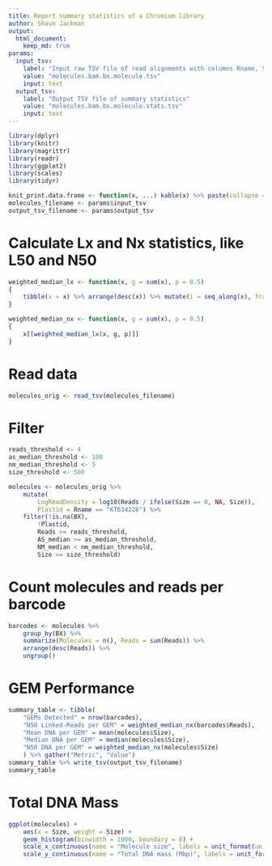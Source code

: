 ```yaml
---
title: Report summary statistics of a Chromium library
author: Shaun Jackman
output:
  html_document:
    keep_md: true
params:
  input_tsv:
    label: "Input raw TSV file of read alignments with columns Rname, Start, End, Size, BX, MI, Reads, Mapq_median, AS_median, NM_median"
    value: "molecules.bam.bx.molecule.tsv"
    input: text
  output_tsv:
    label: "Output TSV file of summary statistics"
    value: "molecules.bam.bx.molecule.stats.tsv"
    input: text
---
```


```r
library(dplyr)
library(knitr)
library(magrittr)
library(readr)
library(ggplot2)
library(scales)
library(tidyr)

knit_print.data.frame <- function(x, ...) kable(x) %>% paste(collapse = "\n") %>% asis_output
molecules_filename <- params$input_tsv
output_tsv_filename <- params$output_tsv
```

# Calculate Lx and Nx statistics, like L50 and N50
```r
weighted_median_lx <- function(x, g = sum(x), p = 0.5)
{
	tibble(x = x) %>% arrange(desc(x)) %>% mutate(i = seq_along(x), fraction = cumsum(x) / g) %>% filter(fraction >= p) %$% .[[1, "i"]]
}

weighted_median_nx <- function(x, g = sum(x), p = 0.5)
{
	x[[weighted_median_lx(x, g, p)]]
}
```

# Read data
```r
molecules_orig <- read_tsv(molecules_filename)
```

# Filter
```r
reads_threshold <- 4
as_median_threshold <- 100
nm_median_threshold <- 5
size_threshold <- 500

molecules <- molecules_orig %>%
	mutate(
		LogReadDensity = log10(Reads / ifelse(Size == 0, NA, Size)),
		Plastid = Rname == "KT634228") %>%
	filter(!is.na(BX),
		!Plastid,
		Reads >= reads_threshold,
		AS_median >= as_median_threshold,
		NM_median < nm_median_threshold,
		Size >= size_threshold)
```

# Count molecules and reads per barcode
```r
barcodes <- molecules %>%
	group_by(BX) %>%
	summarize(Molecules = n(), Reads = sum(Reads)) %>%
	arrange(desc(Reads)) %>%
	ungroup()
```

# GEM Performance
```r
summary_table <- tibble(
	"GEMs Detected" = nrow(barcodes),
	"N50 Linked-Reads per GEM" = weighted_median_nx(barcodes$Reads),
	"Mean DNA per GEM" = mean(molecules$Size),
	"Median DNA per GEM" = median(molecules$Size),
	"N50 DNA per GEM" = weighted_median_nx(molecules$Size)
	) %>% gather("Metric", "Value")
summary_table %>% write_tsv(output_tsv_filename)
summary_table
```

# Total DNA Mass
```r
ggplot(molecules) +
	aes(x = Size, weight = Size) +
	geom_histogram(binwidth = 1000, boundary = 0) +
	scale_x_continuous(name = "Molecule size", labels = unit_format(unit = "kbp", scale = 1e-3)) +
	scale_y_continuous(name = "Total DNA mass (Mbp)", labels = unit_format(unit = "Mbp", scale = 1e-6))
```
